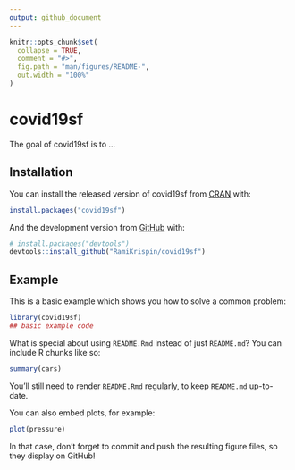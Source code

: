 ```yaml
---
output: github_document
---
```


<!-- README.md is generated from README.Rmd. Please edit that file -->

```r
knitr::opts_chunk$set(
  collapse = TRUE,
  comment = "#>",
  fig.path = "man/figures/README-",
  out.width = "100%"
)
```

# covid19sf

<!-- badges: start -->
<!-- badges: end -->

The goal of covid19sf is to ...

## Installation

You can install the released version of covid19sf from [CRAN](https://CRAN.R-project.org) with:

``` r
install.packages("covid19sf")
```

And the development version from [GitHub](https://github.com/) with:

``` r
# install.packages("devtools")
devtools::install_github("RamiKrispin/covid19sf")
```
## Example

This is a basic example which shows you how to solve a common problem:

```r
library(covid19sf)
## basic example code
```

What is special about using `README.Rmd` instead of just `README.md`? You can include R chunks like so:

```r
summary(cars)
```

You'll still need to render `README.Rmd` regularly, to keep `README.md` up-to-date.

You can also embed plots, for example:

```r
plot(pressure)
```

In that case, don't forget to commit and push the resulting figure files, so they display on GitHub!
